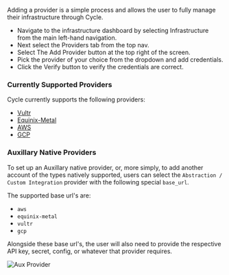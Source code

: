 Adding a provider is a simple process and allows the user to fully manage their infrastructure through Cycle.

- Navigate to the infrastructure dashboard by selecting Infrastructure from the main left-hand navigation.
- Next select the Providers tab from the top nav.
- Select The Add Provider button at the top right of the screen.
- Pick the provider of your choice from the dropdown and add credentials.
- Click the Verify button to verify the credentials are correct.

### Currently Supported Providers

Cycle currently supports the following providers:

- [Vultr](/reference/hubs/integrations/providers/configure-vultr)
- [Equinix-Metal](/reference/hubs/integrations/providers/configure-equinix)
- [AWS](/reference/hubs/integrations/providers/configure-aws)
- [GCP](/reference/hubs/integrations/providers/configure-gcp)

### Auxillary Native Providers

To set up an Auxillary native provider, or, more simply, to add another account of the types natively supported, users can select the `Abstraction / Custom Integration` provider with the following special `base_url`.

The supported base url's are:

- `aws`
- `equinix-metal`
- `vultr`
- `gcp`

Alongside these base url's, the user will also need to provide the respective API key, secret, config, or whatever that provider requires.

![Aux Provider](https://static.cycle.io/portal-docs/infrastructure/custom-aux-provider.png)
